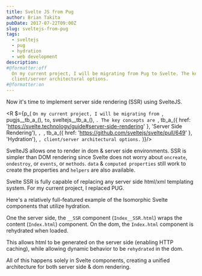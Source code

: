 ```yaml
---
title: Svelte JS from Pug
author: Brian Takita
pubDate: 2017-07-22T09:00Z
slug: sveltejs-from-pug
tags:
  - sveltejs
  - pug
  - hydration
  - web development
description:
#@formatter:off
  On my current project, I will be migrating from Pug to Svelte. The key concepts are Server Side Rendering, Hydration,
  client/server architectural options.
#@formatter:on
---
```


Now it's time to implement server side rendering (SSR) using SvelteJS.

<R $={p_(
	`On my current project, I will be migrating from `, pugjs__tb_a_(), ` to `, sveltejs__tb_a_(), `. The key concepts are
	`, tb_a_({ href: 'https://svelte.technology/guide#server-side-rendering' }, 'Server Side Rendering'), `, `,
	tb_a_({ href: 'https://github.com/sveltejs/svelte/pull/649' }, 'Hydration'), `, client/server architectural options.`
)}/>

SvelteJS allows one to render in dom & server side environments. SSR is simpler than DOM rendering since Svelte does
not worry about `oncreate`, `ondestroy`, or `events`, or `methods`. `data` & `computed properties` still work to
create the properties and `helpers` are also available.

Svelte SSR is fully capable of replacing any server side html/xml templating system. For my current project, I
replaced PUG.

Here's a relatively full-featured example of the Isomorphic Svelte components that utilize hydration.

One the server side, the `__SSR` component (`Index__SSR.html`) wraps the content (`Index.html`) component. On the
dom, the `Index.html` component is rehydrated when loaded.

This allows html to be generated on the server side (enabling HTTP caching), while allowing dynamic behavior to be
`rehydrated` in the dom.

All of this happens solely in Svelte components, creating a unified architecture for both server side & dom rendering.
